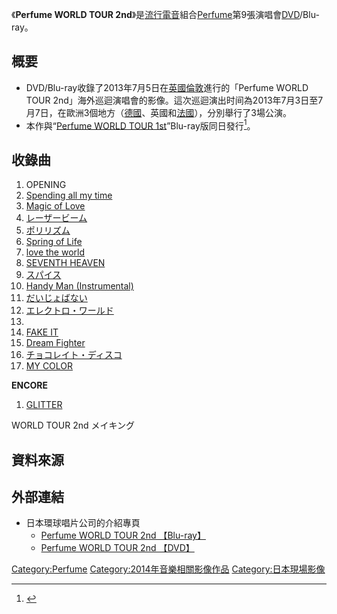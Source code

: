 {{Pathnav|Perfume|frame=1}}
{{Infobox album
| name           = Perfume WORLD TOUR 2nd
| type           = live
| artist         = [[Perfume_(日本音樂團體)|Perfume]]
| cover          = Perfume_WORLD_TOUR_2nd_封面.png
| released       = 2014年10月1日
| recorded       = 2013年7月5日<br />{{flagicon|UK}}[[英國|英國]][[倫敦|倫敦]] 
| genre          = [[流行電音|流行電音]]
| length         = 
| label          = [[環球唱片#日本環球音樂|Perfume Records / UNIVERSAL J]]
| producer       = 
| chart_position = 
| certification  = 
| prev_title     = {{lang|ja|[[Perfume_4th_Tour_in_DOME『LEVEL3』|Perfumr 4th Tour in DOME 「LEVEL3」]]}}
| prev_year      = 2014
| next_title     = {{lang|ja|[[Perfume_5th_Tour_2014『轉轉轉』|Perfume 5th Tour 2014 「ぐるんぐるん」]]}}
| next_year      = 2015
}}

《'''Perfume WORLD TOUR 2nd'''》是[[流行電音|流行電音]]組合[[Perfume_(日本音樂團體)|Perfume]]第9張演唱會[[DVD|DVD]]/Blu-ray。

== 概要 ==
*DVD/Blu-ray收錄了2013年7月5日在[[英國|英國]][[倫敦|倫敦]]進行的「Perfume WORLD TOUR 2nd」海外巡迴演唱會的影像。這次巡迴演出时间為2013年7月3日至7月7日，在歐洲3個地方（[[德國|德國]]、英國和[[法國|法國]]），分別舉行了3場公演。
*本作與“[[Perfume_WORLD_TOUR_1st|Perfume WORLD TOUR 1st]]”Blu-ray版同日發行<ref>{{cite web|script-title=ja:【Blu-ray&DVD「Perfume WORLD TOUR 2nd」10／1（水）同時リリース決定！！|url=http://www.universal-music.co.jp/perfume/news/2014/08/22-02/|date=2014-08-22|accessdate=2014-09-21|archive-date=2014-10-15|archive-url=https://web.archive.org/web/20141015084902/http://www.universal-music.co.jp/perfume/news/2014/08/22-02|dead-url=no}}</ref>。

== 收錄曲 ==
#OPENING
#[[Spending_all_my_time|Spending all my time]]
#[[Magic_of_Love|Magic of Love]]
#[[Laser_Beam/微香|レーザービーム]]
#[[Polyrhythm_(Perfume單曲)|ポリリズム]]
#[[Spring_of_Life|Spring of Life]]
#[[love_the_world|love the world]]
#[[Polyrhythm_(Perfume單曲)|SEVENTH HEAVEN]]
#[[SPICE_(Perfume單曲)|スパイス]] 
#[[Magic_of_Love|Handy Man (Instrumental)]]
#[[未來的博物館|だいじょばない]]
#[[Electro_World|エレクトロ・ワールド]]
#{{lang|ja|「P.T.A.」のコーナー}}
#[[欸_(Perfume單曲)|FAKE IT]]
#[[Dream_Fighter|Dream Fighter]]
#[[Fan_Service［sweet］|チョコレイト・ディスコ]] 
#[[JPN_(Perfume專輯)|MY COLOR]]


'''ENCORE'''
#[[SPICE_(Perfume單曲)|GLITTER]]


WORLD TOUR 2nd メイキング

== 資料來源 ==
{{Reflist}}

== 外部連結 ==
* 日本環球唱片公司的介紹專頁
** [http://www.universal-music.co.jp/perfume/products/upxp-1004/ Perfume WORLD TOUR 2nd 【Blu-ray】]{{Wayback|url=http://www.universal-music.co.jp/perfume/products/upxp-1004/ |date=20140905063006 }}
** [http://www.universal-music.co.jp/perfume/products/upbp-1004/ Perfume WORLD TOUR 2nd 【DVD】]{{Wayback|url=http://www.universal-music.co.jp/perfume/products/upbp-1004/ |date=20140905060308 }}

{{Perfume}}

[[Category:Perfume|Category:Perfume]]
[[Category:2014年音樂相關影像作品|Category:2014年音樂相關影像作品]]
[[Category:日本現場影像|Category:日本現場影像]]